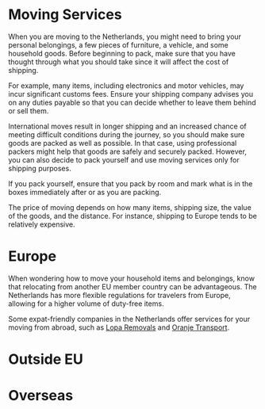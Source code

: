 # Moving Services 
When you are moving to the Netherlands, you might need to bring your personal belongings, a few pieces of furniture, a vehicle, and some household goods. Before beginning to pack, make sure that you have thought through what you should take since it will affect the cost of shipping. 

For example, many items, including electronics and motor vehicles, may incur significant customs fees. Ensure your shipping company advises you on any duties payable so that you can decide whether to leave them behind or sell them.

International moves result in longer shipping and an increased chance of meeting difficult conditions during the journey, so you should make sure goods are packed as well as possible. In that case, using professional packers might help that goods are safely and securely packed. However, you can also decide to pack yourself and use moving services only for shipping purposes. 

<callout>
  If you pack yourself, ensure that you pack by room and mark what is in the boxes immediately after or as you are packing.
</callout>

The price of moving depends on how many items, shipping size, the value of the goods, and the distance. For instance,  shipping to Europe tends to be relatively expensive.  

# Europe
When wondering how to move your household items and belongings, know that relocating from another EU member country can be advantageous. The Netherlands has more flexible regulations for travelers from Europe, allowing for a higher volume of duty-free items.

Some expat-friendly companies in the Netherlands offer services for your moving from abroad, such as [Lopa Removals](https://loparemovals.com/) and [Oranje Transport](https://oranjetransport.nl/). 
# Outside EU 
# Overseas 